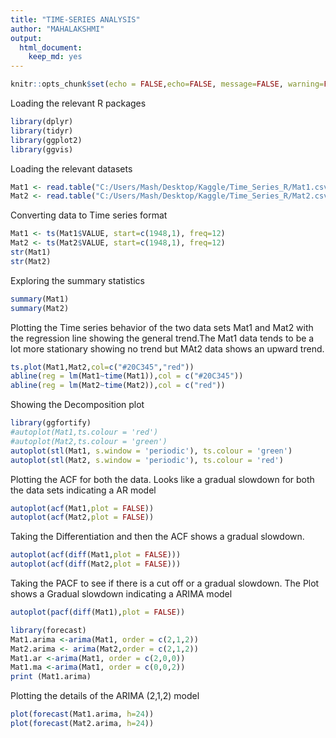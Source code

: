 ```yaml
---
title: "TIME-SERIES ANALYSIS"
author: "MAHALAKSHMI"
output: 
  html_document: 
    keep_md: yes
---
```


```r
knitr::opts_chunk$set(echo = FALSE,echo=FALSE, message=FALSE, warning=FALSE,error=TRUE)
```

Loading the relevant R packages

```r
library(dplyr)
library(tidyr)
library(ggplot2)
library(ggvis)
```

Loading the relevant datasets

```r
Mat1 <- read.table("C:/Users/Mash/Desktop/Kaggle/Time_Series_R/Mat1.csv",header=T,sep = ",",row.names =1)
Mat2 <- read.table("C:/Users/Mash/Desktop/Kaggle/Time_Series_R/Mat2.csv",header=T,sep = ",", row.names = 1)
```

Converting data to Time series format

```r
Mat1 <- ts(Mat1$VALUE, start=c(1948,1), freq=12)
Mat2 <- ts(Mat2$VALUE, start=c(1948,1), freq=12)
str(Mat1)
str(Mat2)
```
Exploring the summary statistics

```r
summary(Mat1)
summary(Mat2)
```

Plotting the Time series behavior of the two data sets Mat1 and Mat2 with the regression line showing the general trend.The Mat1 data tends to be a lot more stationary showing no trend but MAt2 data shows an upward trend.

```r
ts.plot(Mat1,Mat2,col=c("#20C345","red"))
abline(reg = lm(Mat1~time(Mat1)),col = c("#20C345"))
abline(reg = lm(Mat2~time(Mat2)),col = c("red"))
```

Showing the Decomposition plot

```r
library(ggfortify)
#autoplot(Mat1,ts.colour = 'red')
#autoplot(Mat2,ts.colour = 'green')
autoplot(stl(Mat1, s.window = 'periodic'), ts.colour = 'green')
autoplot(stl(Mat2, s.window = 'periodic'), ts.colour = 'red')
```

Plotting the ACF for both the data.
Looks like a gradual slowdown for both the data sets indicating a AR model

```r
autoplot(acf(Mat1,plot = FALSE))
autoplot(acf(Mat2,plot = FALSE))

```

Taking the Differentiation and then the ACF shows a gradual slowdown.

```r
autoplot(acf(diff(Mat1,plot = FALSE)))
autoplot(acf(diff(Mat2,plot = FALSE)))
```

Taking the PACF to see if there is a cut off or a gradual slowdown.
The Plot shows a Gradual slowdown indicating a ARIMA model

```r
autoplot(pacf(diff(Mat1),plot = FALSE))

```
```r
library(forecast)
Mat1.arima <-arima(Mat1, order = c(2,1,2))
Mat2.arima <- arima(Mat2,order = c(2,1,2))
Mat1.ar <-arima(Mat1, order = c(2,0,0))
Mat1.ma <-arima(Mat1, order = c(0,0,2))
print (Mat1.arima)
```


Plotting the details of the ARIMA (2,1,2) model

```r
plot(forecast(Mat1.arima, h=24))
plot(forecast(Mat2.arima, h=24))
```

